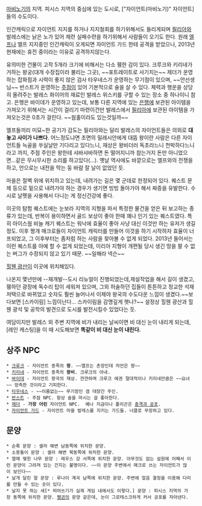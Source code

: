[[마비노기]]의 지역. 피시스 지역의 중심에 있는 도시로, ["자이언트(마비노기)" 자이언트]들의 수도이다.

인간캐릭으로 자이언트 지지를 하거나 지지철회를 하기위해서도 들리게되며 [[필리아]]와 발레스에는 낡은 노가 있어 제련 실패수련을 하기위해서 사람들이 오기도 한다. 원래 [[엘프]]나 엘프 지지중인 인간캐릭이 오게되면 자이언트 가드 한테 공격을 받았으나, 2013년 현재에는 휴전 중이라는 이유로 공격하지않는다.

유의미한 건물이 고작 5개라 크기에 비해서는 다소 휑한 감이 있다. 크루크와 키리네가 거하는 왕궁(대개 수장집이라 불리는 그곳), ~~포트레이트로 사기치는~~ 제더가 운영하는 잡화점과 시력이 좋지 않은 검사 타우네스가 운영하는 무기점이 있으며, ~~안선생님~~ 반스트가 운영하는 [[주점]]이 있어 기본적으로 술을 살 수 있다. 체력과 행운을 상당히 올려주는 발레스 화이어의 재료인 발레스 위스키를 구할 수 있는 장소 중 하나이니 참고. 은행은 바이데가 운영하고 있는데, 보통 다른 지역에 있는 [[은행]]에 보관된 아이템을 가져오기 위해서는 시간이 걸리기 마련이건만 발레스에서 [[필리아]]에 보관된 아이템을 가져오는것은 0초가 걸린다. ~~웜홀이라도 있는것일까~~

엘프들끼리 미묘~한 공기가 감도는 필리아와는 달리 발레스의 자이언트들은 의외로 '''대놓고 사이가 나쁘다'''.  어느정도냐면 초면의 밀레시안에게 대뜸 왕이란 사람은 다른 자이언트들 늑골을 쑤실날만 기다리고 있다느니, 재상은 왕비더러 독초라느니 천박하다느니라고 까지, 주점 주인은 왕한테 샤바샤바하면 돈 떨어지니까 참는거지 돈만 아니었으면...같은 무시무시한 소리를 하고있다(...).  옛날 역사에도 바깥으로는 엘프와의 전쟁을 하고, 안으로는 내전을 막는 둥 바람 잘 날이 없었던 듯.

마을은 절벽 위에 위치하고 있는데, 내려가는 길은 몇 군데로 한정되어 있다. 퀘스트 문제 등으로 밑으로 내려가야 하는 경우가 생기면 빙빙 돌아가야 해서 짜증을 유발한다. 수시로 날펫을 사용해서 다니는 게 정신건강에 좋다. 

이곳의 탐험 퀘스트에는 눈보라 지역의 지형을 파서 특정한 물건을 얻은 뒤 보고하는 종류가 있는데, 반복이 용이하면서 골드 보상이 좋아 한때 꽤나 인기 있는 퀘스트였다. 특히 아이스웜 비늘 캐기 퀘스트는 워낙에 효율이 좋아 사냥 대신 이것만 하는 유저가 생길 정도. 이후 짱개 매크로들이 자이언트 캐릭터를 만들어 이것을 하기 시작하자 효율이 너프되었고, 그 이후부터는 좀처럼 하는 사람을 찾아볼 수 없게 되었다. 2013년 들어서는 이런 퀘스트를 아예 할 수 없게 되었는데, 이리아 지형이 개편될 당시 생긴 땅을 팔 수 없는 버그가 수정되지 않고 있기 때문. ~~일해라 넥슨~~

[[힐웬 광산]]이 이곳에 위치해있다.

나온지 몇년만에 --재개발--도시 리뉴얼이 진행되었는데,제설작업을 해서 길이 생겼고, 휑하던 광장에 독수리 탑이 세워져 있으며, 그외 허술하던 집들이 튼튼하고 정교한 석재 저택으로 바뀌었고 숫자도 훨씬 늘어나서 이제야 왕국의 수도다운 느낌이 생겼다.~~보다보면 [스카이림] 느낌이난다... 스카이림을 감명깊게 햇나?~~ 설정상 힐웬 광산과 힐웬 광석 및 공학의 발견으로 도시를 발전시킬수 있었다는 듯.

여담이지만 발레스 외 주변 지역에 비가 내리는 날씨이면 비 대신 눈이 내리게 되는데, [레인 캐스팅]을 이 때 시도해보면 '''똑같이 비 대신 눈이 내린다.'''

== 상주 NPC ==
 * [[크루크]] - 자이언트 종족의 '''왕'''. ~~엘프는 촌장인데 자언은 왕~~
 * [[키리네]] - 자이언트 종족의 '''왕비'''. 크루크의 아내.
 * [[바이데]] - 자이언트 왕국의 재상. 깐깐하며 크루크 에겐 절대적이나 키리네만큼은 ~~요녀~~ 망측한 것이라고 기피한다.
 * [[타우네스]] - ~~이름없는~~ 무기장인 겸 대장간 주인.
 * [[반스트]] - 주점 NPC. 항상 술을 마시는 걸 좋아한다.
 * [[제더]] - '''가장 어린''' 자이언트 NPC.  예나 지금이나 폴리곤은 [[충격과 공포]].
 * [[자이언트 가드]] - 자이언트 마을 발레스를 지키는 가드들. 너클로 무장하고 있다.

== 문양 ==
 * 순록 문양 : 셀라 해변 남동쪽에 위치한 문양.
 * 소용돌이 문양 : 셀라 해변 북동쪽에 위치한 문양.
 * 열매 맺힌 나무 문양 : 레우스 강 서쪽에 위치한 문양. 아무것도 없는 설원에 어째서 이런 문양이 그려져 있는 건지는 불명이다. ~~이 문양 주변에서 매크로 쓰는 자이언트가 많이 보인다~~
 * 날개 달린 말 문양 : 루나이 계곡 남쪽에 위치한 문양. 주변에 얼음 결정을 이용해 다리를 만들 수 있는 곳이 있다.
 * 날지 못 하는 새[* 띄어쓰기가 실제 게임 내에서도 이렇다.] 문양 : 피시스 지역의 가장 동쪽에 위치한 문양. [[펭귄]]의 문양 같은데, 눈이 그로테스크하게 커서 공포를 자아낸다.
